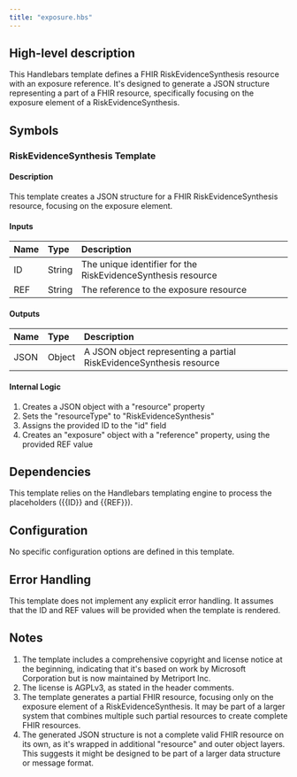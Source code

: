 ```yaml
---
title: "exposure.hbs"
---
```


## High-level description
This Handlebars template defines a FHIR RiskEvidenceSynthesis resource with an exposure reference. It's designed to generate a JSON structure representing a part of a FHIR resource, specifically focusing on the exposure element of a RiskEvidenceSynthesis.

## Symbols

### RiskEvidenceSynthesis Template
#### Description
This template creates a JSON structure for a FHIR RiskEvidenceSynthesis resource, focusing on the exposure element.

#### Inputs
| Name | Type | Description |
|:-----|:-----|:------------|
| ID | String | The unique identifier for the RiskEvidenceSynthesis resource |
| REF | String | The reference to the exposure resource |

#### Outputs
| Name | Type | Description |
|:-----|:-----|:------------|
| JSON | Object | A JSON object representing a partial RiskEvidenceSynthesis resource |

#### Internal Logic
1. Creates a JSON object with a "resource" property
2. Sets the "resourceType" to "RiskEvidenceSynthesis"
3. Assigns the provided ID to the "id" field
4. Creates an "exposure" object with a "reference" property, using the provided REF value

## Dependencies
This template relies on the Handlebars templating engine to process the placeholders ({{ID}} and {{REF}}).

## Configuration
No specific configuration options are defined in this template.

## Error Handling
This template does not implement any explicit error handling. It assumes that the ID and REF values will be provided when the template is rendered.

## Notes
1. The template includes a comprehensive copyright and license notice at the beginning, indicating that it's based on work by Microsoft Corporation but is now maintained by Metriport Inc.
2. The license is AGPLv3, as stated in the header comments.
3. The template generates a partial FHIR resource, focusing only on the exposure element of a RiskEvidenceSynthesis. It may be part of a larger system that combines multiple such partial resources to create complete FHIR resources.
4. The generated JSON structure is not a complete valid FHIR resource on its own, as it's wrapped in additional "resource" and outer object layers. This suggests it might be designed to be part of a larger data structure or message format.
